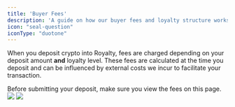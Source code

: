 ```yaml
---
title: 'Buyer Fees'
description: 'A guide on how our buyer fees and loyalty structure works'
icon: "seal-question"
iconType: "duotone"
---
```


When you deposit crypto into Royalty, fees are charged depending on your deposit amount **and** loyalty level. These fees are calculated at the time you deposit and can be influenced by external costs we incur to facilitate your transaction.

<Warning>
Before submitting your deposit, make sure you view the fees on this page.
</Warning>

<img className="block dark:hidden rounded-md" src="/images/buyerfees-light.png" />
  <img className="hidden dark:block rounded-md" src="/images/buyerfees-dark.png" />